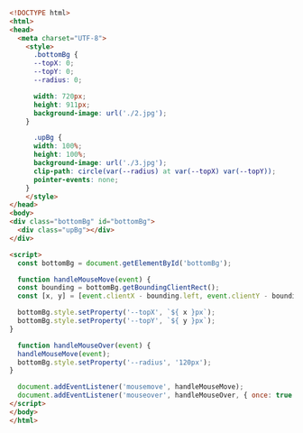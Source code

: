 ```html
<!DOCTYPE html>
<html>
<head>
  <meta charset="UTF-8">
    <style>
      .bottomBg {
      --topX: 0;
      --topY: 0;
      --radius: 0;

      width: 720px;
      height: 911px;
      background-image: url('./2.jpg');
    }

      .upBg {
      width: 100%;
      height: 100%;
      background-image: url('./3.jpg');
      clip-path: circle(var(--radius) at var(--topX) var(--topY));
      pointer-events: none;
    }
    </style>
</head>
<body>
<div class="bottomBg" id="bottomBg">
  <div class="upBg"></div>
</div>

<script>
  const bottomBg = document.getElementById('bottomBg');

  function handleMouseMove(event) {
  const bounding = bottomBg.getBoundingClientRect();
  const [x, y] = [event.clientX - bounding.left, event.clientY - bounding.top];

  bottomBg.style.setProperty('--topX', `${ x }px`);
  bottomBg.style.setProperty('--topY', `${ y }px`);
}

  function handleMouseOver(event) {
  handleMouseMove(event);
  bottomBg.style.setProperty('--radius', '120px');
}

  document.addEventListener('mousemove', handleMouseMove);
  document.addEventListener('mouseover', handleMouseOver, { once: true });
</script>
</body>
</html>
```